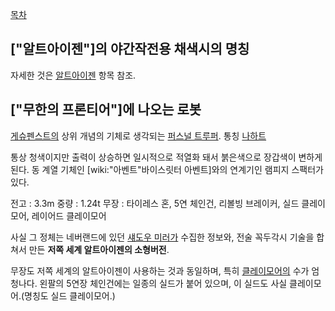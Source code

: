 [[목차]]

== ["알트아이젠"]의 야간작전용 채색시의 명칭 ==
자세한 것은 [[알트아이젠]] 항목 참조.


== ["무한의 프론티어"]에 나오는 로봇 ==
[[게슈펜스트]]의 상위 개념의 기체로 생각되는 [[퍼스널 트루퍼]]. 통칭 [[나하트]]

통상 청색이지만 출력이 상승하면 일시적으로 적열화 돼서 붉은색으로 장갑색이 변하게 된다. 동 계열 기체인 [wiki:"아벤트"바이스릿터 아벤트]와의 연계기인 램피지 스팩터가 있다.

전고 : 3.3m
중량 : 1.24t
무장 : 타이레스 혼, 5연 체인건, 리볼빙 브레이커, 실드 클레이모어, 레이어드 클레이모어

사실 그 정체는 네버랜드에 있던 [[섀도우 미러]]가 수집한 정보와, 전술 꼭두각시 기술을 합쳐서 만든 '''저쪽 세계 알트아이젠의 소형버전'''.

무장도 저쪽 세계의 알트아이젠이 사용하는 것과 동일하며, 특히 [[클레이모어]]의 수가 엄청나다. 왼팔의 5연장 체인건에는 일종의 실드가 붙어 있으며, 이 실드도 사실 클레이모어.(명칭도 실드 클레이모어.)
